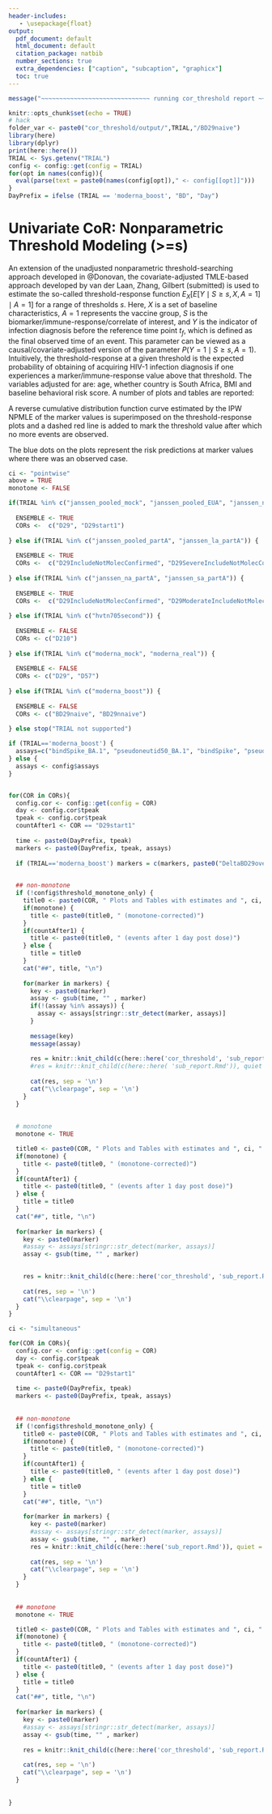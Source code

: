 ```yaml
---
header-includes:
   - \usepackage{float}
output:
  pdf_document: default
  html_document: default
  citation_package: natbib
  number_sections: true
  extra_dependencies: ["caption", "subcaption", "graphicx"]
  toc: true
---
```


```r
message("~~~~~~~~~~~~~~~~~~~~~~~~~~~~~~ running cor_threshold report ~~~~~~~~~~~~~~~~~~~~~~~~~~~~~~~")
```


```r
knitr::opts_chunk$set(echo = TRUE)
# hack
folder_var <- paste0("cor_threshold/output/",TRIAL,"/BD29naive")
library(here)
library(dplyr)
print(here::here())
TRIAL <- Sys.getenv("TRIAL")
config <- config::get(config = TRIAL)
for(opt in names(config)){
  eval(parse(text = paste0(names(config[opt])," <- config[[opt]]")))
}
DayPrefix = ifelse (TRIAL == 'moderna_boost', "BD", "Day")


```

# Univariate CoR: Nonparametric Threshold Modeling (>=s)

An extension of the unadjusted nonparametric threshold-searching approach
developed in @Donovan, the covariate-adjusted TMLE-based approach developed by
van der Laan, Zhang, Gilbert (submitted) is used to estimate the so-called
threshold-response function $E_X[ E[Y \mid S \geq s, X, A = 1] \mid A=1]$ for a
range of thresholds $s$. Here, $X$ is a set of baseline characteristics, $A=1$
represents the vaccine group, $S$ is the biomarker/immune-response/correlate of
interest, and $Y$ is the indicator of infection diagnosis before the reference time point
$t_f$, which is defined as the final observed time of an event. This parameter can be viewed as a causal/covariate-adjusted version of
the parameter $P(Y=1 \mid S \geq s, A=1)$. Intuitively, the threshold-response
at a given threshold is the expected probability of obtaining of acquiring HIV-1 infection diagnosis if
one experiences a marker/immune-response value above that threshold. The variables adjusted for are: age, whether country is South Africa, BMI and baseline behavioral risk score. A
number of plots and tables are reported:
\begin{enumerate}
\item A plot and table with risk estimates and point-wise 95\% confidence intervals
\item A plot and table with risk estimates and simultaneous 95\% confidence bands
\item Monotone-corrected versions of 1 and 2.
\end{enumerate}

A reverse cumulative distribution function curve estimated by the IPW NPMLE of
the marker values is superimposed on the threshold-response plots and a dashed
red line is added to mark the threshold value after which no more events are
observed.

The blue dots on the plots represent the risk predictions at marker values where there was an observed case.



\newpage

```r

ci <- "pointwise"
above = TRUE
monotone <- FALSE

```

```r

if(TRIAL %in% c("janssen_pooled_mock", "janssen_pooled_EUA", "janssen_na_mock", "janssen_na_EUA", "janssen_la_mock", "janssen_la_EUA", "janssen_sa_mock", 'janssen_sa_EUA', "janssen_trial_EUA")) {
  
  ENSEMBLE <- TRUE
  CORs <-  c("D29", "D29start1") 
  
} else if(TRIAL %in% c("janssen_pooled_partA", "janssen_la_partA")) {
  
  ENSEMBLE <- TRUE
  CORs <-  c("D29IncludeNotMolecConfirmed", "D29SevereIncludeNotMolecConfirmed", "D29ModerateIncludeNotMolecConfirmed")
  
} else if(TRIAL %in% c("janssen_na_partA", "janssen_sa_partA")) {
  
  ENSEMBLE <- TRUE
  CORs <-  c("D29IncludeNotMolecConfirmed", "D29ModerateIncludeNotMolecConfirmed")
  
} else if(TRIAL %in% c("hvtn705second")) {
  
  ENSEMBLE <- FALSE
  CORs <- c("D210") 
  
} else if(TRIAL %in% c("moderna_mock", "moderna_real")) {
  
  ENSEMBLE <- FALSE
  CORs <- c("D29", "D57") 
  
} else if(TRIAL %in% c("moderna_boost")) {
  
  ENSEMBLE <- FALSE
  CORs <- c("BD29naive", "BD29nnaive") 
  
} else stop("TRIAL not supported")

```


```r

if (TRIAL=='moderna_boost') {
  assays=c("bindSpike_BA.1", "pseudoneutid50_BA.1", "bindSpike", "pseudoneutid50")
} else {
  assays <- config$assays
}


for(COR in CORs){
  config.cor <- config::get(config = COR)
  day <- config.cor$tpeak
  tpeak <- config.cor$tpeak
  countAfter1 <- COR == "D29start1"
  
  time <- paste0(DayPrefix, tpeak)
  markers <- paste0(DayPrefix, tpeak, assays)
  
  if (TRIAL=='moderna_boost') markers = c(markers, paste0("DeltaBD29overBD1", assays))

  
  ## non-monotone
  if (!config$threshold_monotone_only) {
    title0 <- paste0(COR, " Plots and Tables with estimates and ", ci, " confidence intervals"," for day ", day, " markers")
    if(monotone) {
      title <- paste0(title0, " (monotone-corrected)")
    }
    if(countAfter1) {
      title <- paste0(title0, " (events after 1 day post dose)")
    } else {
      title = title0
    }
    cat("##", title, "\n")
  
    for(marker in markers) {
      key <- paste0(marker)
      assay <- gsub(time, "" , marker)
      if(!(assay %in% assays)) {
        assay <- assays[stringr::str_detect(marker, assays)]
      }
  
      message(key)
      message(assay)
  
      res = knitr::knit_child(c(here::here('cor_threshold', 'sub_report.Rmd')), quiet = TRUE)
      #res = knitr::knit_child(c(here::here( 'sub_report.Rmd')), quiet = TRUE)
  
      cat(res, sep = '\n')
      cat("\\clearpage", sep = '\n')
    }
  }
  
  
  # monotone
  monotone <- TRUE

  title0 <- paste0(COR, " Plots and Tables with estimates and ", ci, " confidence intervals"," for day ", day, " markers")
  if(monotone) {
    title <- paste0(title0, " (monotone-corrected)")
  }
  if(countAfter1) {
    title <- paste0(title0, " (events after 1 day post dose)")
  } else {
    title = title0
  }
  cat("##", title, "\n")
  
  for(marker in markers) {
    key <- paste0(marker)
    #assay <- assays[stringr::str_detect(marker, assays)]
    assay <- gsub(time, "" , marker)
    

    res = knitr::knit_child(c(here::here('cor_threshold', 'sub_report.Rmd')), quiet = TRUE)
    
    cat(res, sep = '\n')
    cat("\\clearpage", sep = '\n')
  }
}


```



```r
ci <- "simultaneous"

for(COR in CORs){
  config.cor <- config::get(config = COR)
  day <- config.cor$tpeak
  tpeak <- config.cor$tpeak
  countAfter1 <- COR == "D29start1"
  
  time <- paste0(DayPrefix, tpeak)
  markers <- paste0(DayPrefix, tpeak, assays)
  
  
  ## non-monotone
  if (!config$threshold_monotone_only) {
    title0 <- paste0(COR, " Plots and Tables with estimates and ", ci, " confidence intervals"," for day ", day, " markers")
    if(monotone) {
      title <- paste0(title0, " (monotone-corrected)")
    }
    if(countAfter1) {
      title <- paste0(title0, " (events after 1 day post dose)")
    } else {
      title = title0
    }
    cat("##", title, "\n")
    
    for(marker in markers) {
      key <- paste0(marker)
      #assay <- assays[stringr::str_detect(marker, assays)]
      assay <- gsub(time, "" , marker)
      res = knitr::knit_child(c(here::here('sub_report.Rmd')), quiet = TRUE)
    
      cat(res, sep = '\n')
      cat("\\clearpage", sep = '\n')
    }
  }
  
  
  ## monotone
  monotone <- TRUE

  title0 <- paste0(COR, " Plots and Tables with estimates and ", ci, " confidence intervals"," for day ", day, " markers")
  if(monotone) {
    title <- paste0(title0, " (monotone-corrected)")
  }
  if(countAfter1) {
    title <- paste0(title0, " (events after 1 day post dose)")
  } else {
    title = title0
  }
  cat("##", title, "\n")
  
  for(marker in markers) {
    key <- paste0(marker)
    #assay <- assays[stringr::str_detect(marker, assays)]
    assay <- gsub(time, "" , marker)
    
    res = knitr::knit_child(c(here::here('cor_threshold', 'sub_report.Rmd')), quiet = TRUE)
    
    cat(res, sep = '\n')
    cat("\\clearpage", sep = '\n')
  }
  
  
}



```





